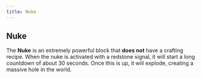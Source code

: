 ```yaml
---
title: Nuke
---
```


<ItemImage file="nuke" alt="Nuke" size="200" />

## Nuke

The **Nuke** is an extremely powerful block that **does not** have a crafting recipe. When the nuke is activated with a redstone signal, it will start a long countdown of about 30 seconds. Once this is up, it will explode, creating a massive hole in the world.

